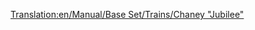 [[Translation:en/Manual/Base Set/Trains/Chaney "Jubilee"]]
{{ru/Manual/Base Set/Trains/Поезда|Image=[[File:en/Manual/Base Set/Trains/Chaneyjubilee.png]]
|Name=Chaney "Jubilee"
|Cost=£ 15234 (761700 р.)
|Speed=112 км/ч (70 миль/ч)
|Weight=131 т
|Power=1000 л.с. (746 кВт)
|Annual=£ 1968 (98400 р.)
|Designed=1934
|Lifespan=21
|Capacity=нет
|Description=Средний паровоз, появляющийся в начале игры в умеренном климате. Он не такой дешёвый как [[ru/Manual/Base Set/Trains/Kirby Paul Tank|Kirby Paul Tank]], и не такой быстрый как [[ru/Manual/Base Set/Trains/Ginzu "A4"|Ginzu "A4"]]. Но если вы хотите сбалансированный локомотив, то он будет полезен.
|Real-life=Реальным прототипом является паровоз [http://ru.wikipedia.org/wiki/LMS_Jubilee_Class LMS Jubilee Class], созданный для вторичной пассажирской экспресс службы. 
}}